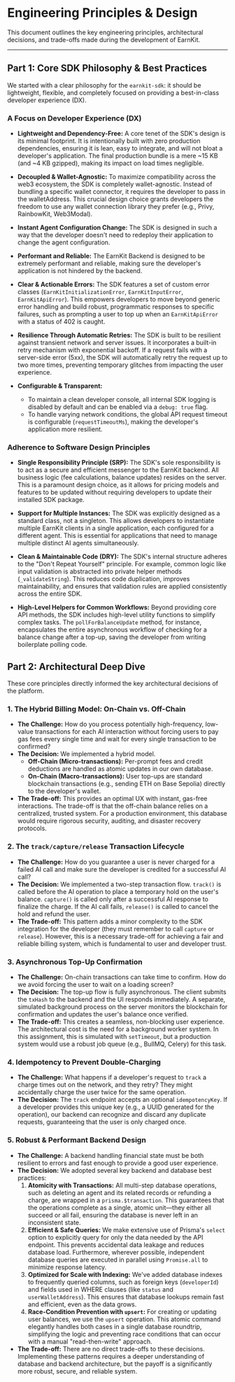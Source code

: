 
# Engineering Principles & Design

This document outlines the key engineering principles, architectural decisions, and trade-offs made during the development of EarnKit.

---

## Part 1: Core SDK Philosophy & Best Practices

We started with a clear philosophy for the `earnkit-sdk`: it should be lightweight, flexible, and completely focused on providing a best-in-class developer experience (DX).

### A Focus on Developer Experience (DX)

- **Lightweight and Dependency-Free:** A core tenet of the SDK's design is its minimal footprint. It is intentionally built with zero production dependencies, ensuring it is lean, easy to integrate, and will not bloat a developer's application. The final production bundle is a mere ~15 KB (and ~4 KB gzipped), making its impact on load times negligible.

- **Decoupled & Wallet-Agnostic:** To maximize compatibility across the web3 ecosystem, the SDK is completely wallet-agnostic. Instead of bundling a specific wallet connector, it requires the developer to pass in the walletAddress. This crucial design choice grants developers the freedom to use any wallet connection library they prefer (e.g., Privy, RainbowKit, Web3Modal).

- **Instant Agent Configuration Change:** The SDK is designed in such a way that the developer doesn't need to redeploy their application to change the agent configuration.

- **Performant and Reliable:** The EarnKit Backend is designed to be extremely performant and reliable, making sure the developer's application is not hindered by the backend.

- **Clear & Actionable Errors:** The SDK features a set of custom error classes (`EarnKitInitializationError`, `EarnKitInputError`, `EarnKitApiError`). This empowers developers to move beyond generic error handling and build robust, programmatic responses to specific failures, such as prompting a user to top up when an `EarnKitApiError` with a status of 402 is caught.

- **Resilience Through Automatic Retries:** The SDK is built to be resilient against transient network and server issues. It incorporates a built-in retry mechanism with exponential backoff. If a request fails with a server-side error (5xx), the SDK will automatically retry the request up to two more times, preventing temporary glitches from impacting the user experience.

- **Configurable & Transparent:**
    - To maintain a clean developer console, all internal SDK logging is disabled by default and can be enabled via a `debug: true` flag.
    - To handle varying network conditions, the global API request timeout is configurable (`requestTimeoutMs`), making the developer's application more resilient.

### Adherence to Software Design Principles

- **Single Responsibility Principle (SRP):** The SDK's sole responsibility is to act as a secure and efficient messenger to the EarnKit backend. All business logic (fee calculations, balance updates) resides on the server. This is a paramount design choice, as it allows for pricing models and features to be updated without requiring developers to update their installed SDK package.

- **Support for Multiple Instances:** The SDK was explicitly designed as a standard class, not a singleton. This allows developers to instantiate multiple EarnKit clients in a single application, each configured for a different agent. This is essential for applications that need to manage multiple distinct AI agents simultaneously.

- **Clean & Maintainable Code (DRY):** The SDK's internal structure adheres to the "Don't Repeat Yourself" principle. For example, common logic like input validation is abstracted into private helper methods (`_validateString`). This reduces code duplication, improves maintainability, and ensures that validation rules are applied consistently across the entire SDK.

- **High-Level Helpers for Common Workflows:** Beyond providing core API methods, the SDK includes high-level utility functions to simplify complex tasks. The `pollForBalanceUpdate` method, for instance, encapsulates the entire asynchronous workflow of checking for a balance change after a top-up, saving the developer from writing boilerplate polling code.

## Part 2: Architectural Deep Dive

These core principles directly informed the key architectural decisions of the platform.

### 1. The Hybrid Billing Model: On-Chain vs. Off-Chain

- **The Challenge:** How do you process potentially high-frequency, low-value transactions for each AI interaction without forcing users to pay gas fees every single time and wait for every single transaction to be confirmed?
- **The Decision:** We implemented a hybrid model.
    - **Off-Chain (Micro-transactions):** Per-prompt fees and credit deductions are handled as atomic updates in our own database.
    - **On-Chain (Macro-transactions):** User top-ups are standard blockchain transactions (e.g., sending ETH on Base Sepolia) directly to the developer's wallet.
- **The Trade-off:** This provides an optimal UX with instant, gas-free interactions. The trade-off is that the off-chain balance relies on a centralized, trusted system. For a production environment, this database would require rigorous security, auditing, and disaster recovery protocols.

### 2. The `track/capture/release` Transaction Lifecycle

- **The Challenge:** How do you guarantee a user is never charged for a failed AI call and make sure the developer is credited for a successful AI call?
- **The Decision:** We implemented a two-step transaction flow. `track()` is called before the AI operation to place a temporary hold on the user's balance. `capture()` is called only after a successful AI response to finalize the charge. If the AI call fails, `release()` is called to cancel the hold and refund the user.
- **The Trade-off:** This pattern adds a minor complexity to the SDK integration for the developer (they must remember to call `capture` or `release`). However, this is a necessary trade-off for achieving a fair and reliable billing system, which is fundamental to user and developer trust.

### 3. Asynchronous Top-Up Confirmation

- **The Challenge:** On-chain transactions can take time to confirm. How do we avoid forcing the user to wait on a loading screen?
- **The Decision:** The top-up flow is fully asynchronous. The client submits the `txHash` to the backend and the UI responds immediately. A separate, simulated background process on the server monitors the blockchain for confirmation and updates the user's balance once verified.
- **The Trade-off:** This creates a seamless, non-blocking user experience. The architectural cost is the need for a background worker system. In this assignment, this is simulated with `setTimeout`, but a production system would use a robust job queue (e.g., BullMQ, Celery) for this task.

### 4. Idempotency to Prevent Double-Charging

- **The Challenge:** What happens if a developer's request to `track` a charge times out on the network, and they retry? They might accidentally charge the user twice for the same operation.
- **The Decision:** The `track` endpoint accepts an optional `idempotencyKey`. If a developer provides this unique key (e.g., a UUID generated for the operation), our backend can recognize and discard any duplicate requests, guaranteeing that the user is only charged once.

### 5. Robust & Performant Backend Design

- **The Challenge:** A backend handling financial state must be both resilient to errors and fast enough to provide a good user experience.
- **The Decision:** We adopted several key backend and database best practices:
    1. **Atomicity with Transactions:** All multi-step database operations, such as deleting an agent and its related records or refunding a charge, are wrapped in a `prisma.$transaction`. This guarantees that the operations complete as a single, atomic unit—they either all succeed or all fail, ensuring the database is never left in an inconsistent state.
    2. **Efficient & Safe Queries:** We make extensive use of Prisma's `select` option to explicitly query for only the data needed by the API endpoint. This prevents accidental data leakage and reduces database load. Furthermore, wherever possible, independent database queries are executed in parallel using `Promise.all` to minimize response latency.
    3. **Optimized for Scale with Indexing:** We've added database indexes to frequently queried columns, such as foreign keys (`developerId`) and fields used in WHERE clauses (like `status` and `userWalletAddress`). This ensures that database lookups remain fast and efficient, even as the data grows.
    4. **Race-Condition Prevention with `upsert`:** For creating or updating user balances, we use the `upsert` operation. This atomic command elegantly handles both cases in a single database roundtrip, simplifying the logic and preventing race conditions that can occur with a manual "read-then-write" approach.
- **The Trade-off:** There are no direct trade-offs to these decisions. Implementing these patterns requires a deeper understanding of database and backend architecture, but the payoff is a significantly more robust, secure, and reliable system.

